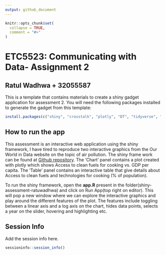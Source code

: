 ```yaml
---
output: github_document
---
```


<!-- README.md is generated from README.Rmd. Please edit that file -->

```r
knitr::opts_chunk$set(
  collapse = TRUE,
  comment = "#>"
)
```

# ETC5523: Communicating with Data- Assignment 2

## Ratul Wadhwa + 32055587

This is a template that contains materials to create a shiny gadget application
for assessment 2. You will need the following packages installed to 
generate the gadget from this template:

```r
install.packages(c("shiny", "crosstalk", "plotly", "DT", "tidyverse", "here", "scales", "glue"))
```

## How to run the app

This assessment is an interactive web application using the shiny framework, I have tired to reproduce two interactive graphics from the Our World in Data website on the topic of air pollution. The shiny frame work can be found at [Github repository](https://github.com/etc5523-2021/shiny-assessment-ratulwadhwa). The 'Chart' panel contains a plot created with plotly which shows Access to clean fuels for cooking vs. GDP per capita. The 'Table' panel contains an interactive table that give details about Access to clean fuels and technologies for cooking (% of population). 

To run the shiny framework, open the **app.R** present in the folder(shiny-assessment-ratuwadhwa) and click on Run App(top right on editor). This will pop a new window where we can explore the interactive graphics and play around the different features of the plot. The features include toggling between a linear axis and a log axis on the chart, hides data points, selects a year on the slider, hovering and highlighting etc.

## Session Info

Add the session info here.

```r
sessioninfo::session_info()
```
